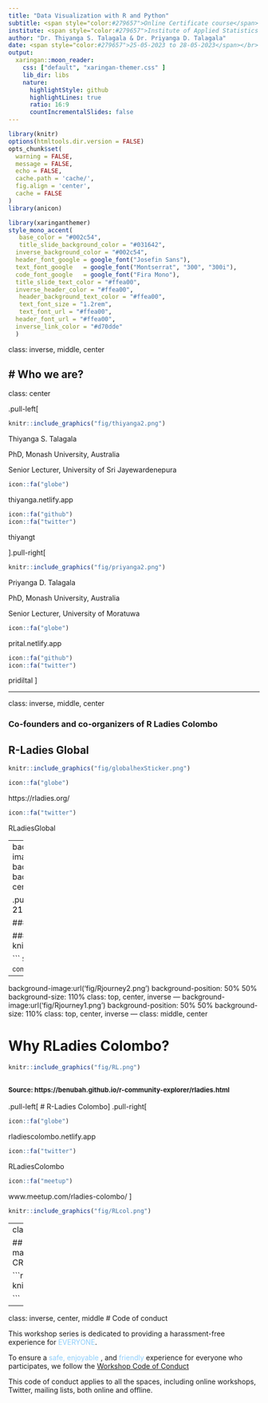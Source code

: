 ---
title: "Data Visualization with R and Python"
subtitle: <span style="color:#279657">Online Certificate course</span>
institute: <span style="color:#279657">Institute of Applied Statistics Sri Lanka (IASSL)</span>
author: "Dr. Thiyanga S. Talagala & Dr. Priyanga D. Talagala"
date: <span style="color:#279657">25-05-2023 to 28-05-2023</span></br> </br> <span style="color:#8dcefc"> Workshop Materials available at </br> hellormd.netlify.app </span>`r anicon::faa("globe", animate="ring", size =2, speed = "fast", colour = "white")`
output:
  xaringan::moon_reader:
    css: ["default", "xaringan-themer.css" ]
    lib_dir: libs
    nature:
      highlightStyle: github
      highlightLines: true
      ratio: 16:9
      countIncrementalSlides: false
---

```{r setup, include=FALSE}
library(knitr)
options(htmltools.dir.version = FALSE)
opts_chunk$set(
  warning = FALSE,
  message = FALSE,
  echo = FALSE,
  cache.path = 'cache/',
  fig.align = 'center',
  cache = FALSE
)
library(anicon)

```
```{r xaringan-themer, include=FALSE, warning=FALSE}
library(xaringanthemer)
style_mono_accent(
   base_color = "#002c54",
   title_slide_background_color = "#031642",
  inverse_background_color = "#002c54",
  header_font_google = google_font("Josefin Sans"),
  text_font_google   = google_font("Montserrat", "300", "300i"),
  code_font_google   = google_font("Fira Mono"),
  title_slide_text_color = "#ffea00",
  inverse_header_color = "#ffea00",
   header_background_text_color = "#ffea00",
   text_font_size = "1.2rem",
   text_font_url = "#ffea00",
  header_font_url = "#ffea00",
  inverse_link_color = "#d70dde"
  )
```



class: inverse, middle, center

# Who we are?
---
class: center

.pull-left[

```{r   out.width = "40%", echo = FALSE, fig.cap=''}
knitr::include_graphics("fig/thiyanga2.png")

```

Thiyanga S. Talagala

PhD, Monash University, Australia

Senior Lecturer, University of Sri Jayewardenepura

```{r}
icon::fa("globe")
```
thiyanga.netlify.app

```{r}
icon::fa("github")
icon::fa("twitter")

```
thiyangt

].pull-right[

```{r   out.width = "40%", echo = FALSE, fig.cap='' }
knitr::include_graphics("fig/priyanga2.png")
```

Priyanga D. Talagala

PhD, Monash University, Australia

Senior Lecturer, University of Moratuwa

```{r}

icon::fa("globe")
```
prital.netlify.app

```{r}
icon::fa("github")
icon::fa("twitter")

```
pridiltal
]

---

class: inverse, middle, center

### Co-founders and co-organizers of R Ladies Colombo

## R-Ladies Global 

```{r   out.width = "20%", echo = FALSE, fig.cap=''}
knitr::include_graphics("fig/globalhexSticker.png")

```

```{r}

icon::fa("globe")
```
https://rladies.org/

```{r}
icon::fa("twitter")
```
RLadiesGlobal

---
background-image:url('fig/talks.jpg')
background-position: 60% 100%
background-size: 100%
class: top, center

.pull-left[
## R-Ladies Global 
### <span style="color:black"> 216 Chapters</span>

### <span style="color:black"> 100267 Members </span>

### <span style="color:black"> 61 Countries</span>
]
.pull-right[
```{r   out.width = "100%", echo = FALSE, fig.cap=''}
knitr::include_graphics("fig/RL.png")

```
<font size="2"> Source: https://benubah.github.io/r-community-explorer/rladies.html</font>
]

---

background-image:url('fig/Rjourney2.png')
background-position: 50% 50%
background-size: 110%
class: top, center, inverse
---
background-image:url('fig/Rjourney1.png')
background-position: 50% 50%
background-size: 110%
class: top, center, inverse
---
class:  middle, center

# Why RLadies Colombo?
```{r   out.width = "80%", echo = FALSE, fig.cap='R-Ladies Across Regions'}
knitr::include_graphics("fig/RL.png")

```
<font size="2"> Source: https://benubah.github.io/r-community-explorer/rladies.html</font>
---

.pull-left[
# R-Ladies Colombo
]
.pull-right[
```{r}

icon::fa("globe")
```
rladiescolombo.netlify.app

```{r}
icon::fa("twitter")
```
RLadiesColombo

```{r}
icon::fa("meetup")
```
www.meetup.com/rladies-colombo/
]

```{r   out.width = "70%", echo = FALSE, fig.cap='R-Ladies Across Regions'}
knitr::include_graphics("fig/RLcol.png")

```
---
class: inverse, middle, center

## Main developer and  the main maintainer of several R packages on CRAN


```{r   out.width = "80%", echo = FALSE, fig.cap='R-Ladies Across Regions'}
knitr::include_graphics("fig/cran.png")

```

---
class: inverse, center, middle
# Code of conduct

This workshop series is dedicated to providing a harassment-free experience for <span style="color:#8dcefc"> EVERYONE</span>.

To ensure a <span style="color:#8dcefc"> safe, enjoyable</span> , and <span style="color:#8dcefc"> friendly</span> experience for everyone who participates, we follow the [Workshop Code of Conduct](https://hellormd.netlify.app/2022/10/code-of-conduct/) 

This code of conduct applies to all the spaces, including online workshops, Twitter, mailing lists, both online and offline.


